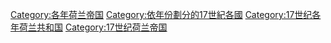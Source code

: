 [[Category:各年荷兰帝国|Category:各年荷兰帝国]]
[[Category:依年份劃分的17世紀各國|Category:依年份劃分的17世紀各國]]
[[Category:17世纪各年荷兰共和国|Category:17世纪各年荷兰共和国]]
[[Category:17世纪荷兰帝国|Category:17世纪荷兰帝国]]